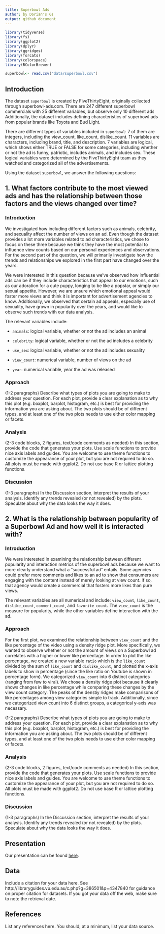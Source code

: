 ```yaml
---
title: Superbowl Ads
author: by Dorian's Gs
output: github_document
---
```


```r
library(tidyverse)
library(fs)
library(ggplot2)
library(dplyr)
library(ggridges)
library(forcats)
library(colorspace)
library(RColorBrewer)
```

```r
superbowl<- read.csv("data/superbowl.csv")
```

## Introduction

The dataset `superbowl` is created by FiveThirtyEight, originally collected through superbowl-ads.com. There are 247 different superbowl commercials with 25 different variables, but observe only 10 different ads Additionally, the dataset includes defining characteristics of superbowl ads from popular brands like Toyota and Bud Light. 

There are different types of variables included in `superbowl`: 7 of them are integers, including the view_count, like_count, dislike_count. 11 variables are characters, including brand, title, and description. 7 variables are logical, which shows either TRUE or FALSE for some categories, including whether or not the ad is funny, patriotic, includes animals, and includes sex. These logical variables were determined by the FiveThirtyEight team as they watched and categorized all of the advertisements.

Using the dataset `superbowl`, we answer the following questions: 

## 1. What factors contribute to the most viewed ads and has the relationship between those factors and the views changed over time?

### Introduction

We investigated how including different factors such as animals, celebrity, and sexuality affect the number of views on an ad. Even though the dataset provides a lot more variables related to ad characteristics, we chose to focus on these three because we think they have the most potential to influence view counts based on our personal experiences and observations. For the second part of the question, we will primarily investigate how the trends and relationships we explored in the first part have changed over the years.

We were interested in this question because we’ve observed how influential ads can be if they include characteristics that appeal to our emotions, such as our adoration for a cute puppy, longing to be like a popstar, or simply our sexual appetite. However, we are unsure which emotional appeal would foster more views and think it is important for advertisement agencies to know. Additionally, we observed that certain ad appeals, especially use of sexuality, have grown in popularity over the years, and would like to observe such trends with our data analysis.

The relevant variables include:

* `animals`: logical variable, whether or not the ad includes an animal

* `celebrity`: logical variable, whether or not the ad includes a celebrity

* `use_sex`: logical variable, whether or not the ad includes sexuality

* `view_count`: numerical variable, number of views on the ad

* `year`: numerical variable, year the ad was released


### Approach

(1-2 paragraphs)
Describe what types of plots you are going to make to address your question.
For each plot, provide a clear explanation as to why this plot (e.g. boxplot, barplot, histogram, etc.) is best for providing the information you are asking about. 
The two plots should be of different types, and at least one of the two plots needs to use either color mapping or facets.

### Analysis

(2-3 code blocks, 2 figures, text/code comments as needed)
In this section, provide the code that generates your plots. Use scale functions to provide nice axis labels and guides.
You are welcome to use theme functions to customize the appearance of your plot, but you are not required to do so.
All plots must be made with ggplot2. Do not use base R or lattice plotting functions.

### Discussion

(1-3 paragraphs)
In the Discussion section, interpret the results of your analysis. Identify any trends revealed (or not revealed) by the plots.
Speculate about why the data looks the way it does.

## 2. What is the relationship between popularity of a Superbowl Ad and how well it is interacted with?

### Introduction

We were interested in examining the relationship between different popularity and interaction metrics of the superbowl ads because we want to more clearly understand what a “successful ad” entails. Some agencies could prefer more comments and likes to an ad to show that consumers are engaging with the content instead of merely looking at view count. If so, that agency would create a commercial that fosters more likes than pure views. 

The relevant variables are all numerical and include: `view_count`, `like_count`, `dislike_count`, `comment_count`, and `favorite count`. The `view_count` is the measure for popularity, while the other variables define interaction with the ad. 


### Approach

For the first plot, we examined the relationship between `view_count` and the like percentage of the video using a density ridge plot. More specifically, we wanted to observe whether or not the amount of views on a Superbowl ad correlates with a higher or lower like percentage. In order to plot the like percentage, we created a new variable `ratio` which is the `like_count` divided by the sum of `like_count` and `dislike_count`, and plotted the x-axis labels to show in percentage (since the like ratio on Youtube is shown in percentage form). We categorized `view_count` into 6 distinct categories (ranging from few to viral). We chose a density ridge plot because it clearly shows changes in like percentage while comparing these changes by the view count category. The peaks of the denstiy ridges make comparisons of like percentages among view categories simple to track. Additionally, since we categorized view count into 6 distinct groups, a categorical y-axis was necessary.



(1-2 paragraphs)
Describe what types of plots you are going to make to address your question.
For each plot, provide a clear explanation as to why this plot (e.g. boxplot, barplot, histogram, etc.) is best for providing the information you are asking about. 
The two plots should be of different types, and at least one of the two plots needs to use either color mapping or facets.

### Analysis

(2-3 code blocks, 2 figures, text/code comments as needed)
In this section, provide the code that generates your plots. Use scale functions to provide nice axis labels and guides.
You are welcome to use theme functions to customize the appearance of your plot, but you are not required to do so.
All plots must be made with ggplot2. Do not use base R or lattice plotting functions.

### Discussion

(1-3 paragraphs)
In the Discussion section, interpret the results of your analysis. Identify any trends revealed (or not revealed) by the plots.
Speculate about why the data looks the way it does.

## Presentation

Our presentation can be found [here](presentation/presentation.html).

## Data 

Include a citation for your data here. 
See http://libraryguides.vu.edu.au/c.php?g=386501&p=4347840 for guidance on proper citation for datasets. 
If you got your data off the web, make sure to note the retrieval date.

## References

List any references here. You should, at a minimum, list your data source.
